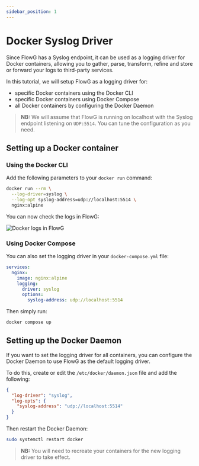 ```yaml
---
sidebar_position: 1
---
```


# Docker Syslog Driver

Since FlowG has a Syslog endpoint, it can be used as a logging driver for Docker
containers, allowing you to gather, parse, transform, refine and store or
forward your logs to third-party services.

In this tutorial, we will setup FlowG as a logging driver for:

 - specific Docker containers using the Docker CLI
 - specific Docker containers using Docker Compose
 - all Docker containers by configuring the Docker Daemon

> **NB:** We will assume that FlowG is running on localhost with the Syslog
> endpoint listening on `UDP:5514`. You can tune the configuration as you need.

## Setting up a Docker container


### Using the Docker CLI

Add the following parameters to your `docker run` command:

```bash
docker run --rm \
  --log-driver=syslog \
  --log-opt syslog-address=udp://localhost:5514 \
  nginx:alpine
```

You can now check the logs in FlowG:

<div style={{ textAlign: 'center' }} class="with-zoom">
  <img src={DockerLogsUrl} alt="Docker logs in FlowG" />
</div>

### Using Docker Compose

You can also set the logging driver in your `docker-compose.yml` file:

```yaml
services:
  nginx:
    image: nginx:alpine
    logging:
      driver: syslog
      options:
        syslog-address: udp://localhost:5514
```

Then simply run:

```bash
docker compose up
```

## Setting up the Docker Daemon

If you want to set the logging driver for all containers, you can configure the
Docker Daemon to use FlowG as the default logging driver.

To do this, create or edit the `/etc/docker/daemon.json` file and add the
following:

```json
{
  "log-driver": "syslog",
  "log-opts": {
    "syslog-address": "udp://localhost:5514"
  }
}
```

Then restart the Docker Daemon:

```bash
sudo systemctl restart docker
```

> **NB:** You will need to recreate your containers for the new logging driver
> to take effect.
